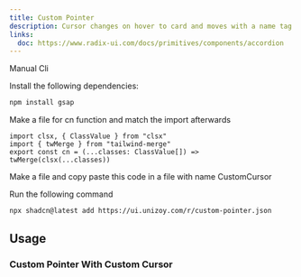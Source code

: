```yaml
---
title: Custom Pointer
description: Cursor changes on hover to card and moves with a name tag with random color each time.
links:
  doc: https://www.radix-ui.com/docs/primitives/components/accordion
---
```


<ComponentPreview
  name="custom-pointer-demo"
  className="[&_.preview>[data-orientation=vertical]]:sm:max-w-[70%]"
/>

<Tabs defaultValue="manual">

<TabsList>
  <TabsTrigger value="manual">Manual</TabsTrigger>
  <TabsTrigger value="cli">Cli</TabsTrigger>
</TabsList>

<TabsContent value="manual">

<Steps>

<Step>Install the following dependencies:</Step>

```bash
npm install gsap
```

<Step>Make a file for cn function and match the import afterwards</Step>

```tsx
import clsx, { ClassValue } from "clsx"
import { twMerge } from "tailwind-merge"
export const cn = (...classes: ClassValue[]) => twMerge(clsx(...classes))
```

<Step>
  Make a file and copy paste this code in a file with name CustomCursor
</Step>

<ComponentSource name="custom-pointer" />

</Steps>

</TabsContent>

<TabsContent value="cli">

<Steps>

<Step>Run the following command </Step>

```bash
npx shadcn@latest add https://ui.unizoy.com/r/custom-pointer.json
```

</Steps>

</TabsContent>

</Tabs>

## Usage

### Custom Pointer With Custom Cursor

<ComponentPreview name="custom-pointer-custom-cursor" />
